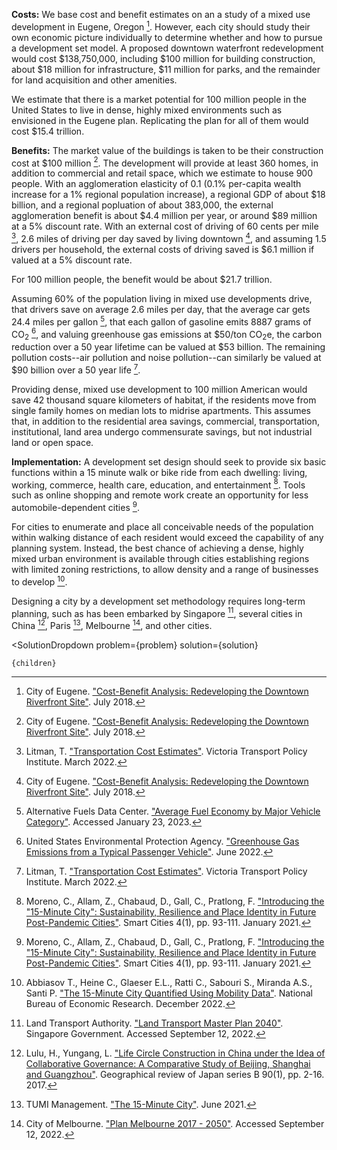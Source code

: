 

<b>Costs:</b> We base cost and benefit estimates on an a study of a mixed use development in Eugene, Oregon [^"1"]. However, each city should study their own economic picture individually to determine whether and how to pursue a development set model. A proposed downtown waterfront redevelopment would cost $138,750,000, including $100 million for building construction, about $18 million for infrastructure, $11 million for parks, and the remainder for land acquisition and other amenities.

We estimate that there is a market potential for 100 million people in the United States to live in dense, highly mixed environments such as envisioned in the Eugene plan. Replicating the plan for all of them would cost $15.4 trillion.

<b>Benefits:</b> The market value of the buildings is taken to be their construction cost at $100 million [^"1"]. The development will provide at least 360 homes, in addition to commercial and retail space, which we estimate to house 900 people. With an agglomeration elasticity of 0.1 (0.1% per-capita wealth increase for a 1% regional population increase), a regional GDP of about $18 billion, and a regional popluation of about 383,000, the external agglomeration benefit is about $4.4 million per year, or around $89 million at a 5% discount rate. With an external cost of driving of 60 cents per mile [^"3"], 2.6 miles of driving per day saved by living downtown [^"1"], and assuming 1.5 drivers per household, the external costs of driving saved is $6.1 million if valued at a 5% discount rate.

For 100 million people, the benefit would be about $21.7 trillion.

Assuming 60% of the population living in mixed use developments drive, that drivers save on average 2.6 miles per day, that the average car gets 24.4 miles per gallon [^"5"], that each gallon of gasoline emits 8887 grams of CO<sub>2</sub> [^"6"], and valuing greenhouse gas emissions at $50/ton CO<sub>2</sub>e, the carbon reduction over a 50 year lifetime can be valued at $53 billion. The remaining pollution costs--air pollution and noise pollution--can similarly be valued at $90 billion over a 50 year life [^"3"].

Providing dense, mixed use development to 100 million American would save 42 thousand square kilometers of habitat, if the residents move from single family homes on median lots to midrise apartments. This assumes that, in addition to the residential area savings, commercial, transportation, institutional, land area undergo commensurate savings, but not industrial land or open space.

<b>Implementation:</b> A development set design should seek to provide six basic functions within a 15 minute walk or bike ride from each dwelling: living, working, commerce, health care, education, and entertainment [^"16"]. Tools such as online shopping and remote work create an opportunity for less automobile-dependent cities [^"16"].

For cities to enumerate and place all conceivable needs of the population within walking distance of each resident would exceed the capability of any planning system. Instead, the best chance of achieving a dense, highly mixed urban environment is available through cities establishing regions with limited zoning restrictions, to allow density and a range of businesses to develop [^"2"].

Designing a city by a development set methodology requires long-term planning, such as has been embarked by Singapore [^"14"], several cities in China [^"15"], Paris [^"27"], Melbourne [^"4"], and other cities.

[^"1"]: City of Eugene. ["Cost-Benefit Analysis: Redeveloping the Downtown Riverfront Site"](https://eugene-or.gov/DocumentCenter/View/41336/Downtown-Riverfront-Cost-Benefit-Analysis-July-3-2018-?bidId=). July 2018.

[^"2"]: Abbiasov T., Heine C., Glaeser E.L., Ratti C., Sabouri S., Miranda A.S., Santi P. ["The 15-Minute City Quantified Using Mobility Data"](https://www.nber.org/papers/w30752). National Bureau of Economic Research. December 2022.

[^"3"]: Litman, T. ["Transportation Cost Estimates"](https://www.vtpi.org/tce.pdf). Victoria Transport Policy Institute. March 2022.

[^"4"]: City of Melbourne. ["Plan Melbourne 2017 - 2050"](https://www.planning.vic.gov.au/policy-and-strategy/planning-for-melbourne/plan-melbourne). Accessed September 12, 2022.

[^"5"]: Alternative Fuels Data Center. ["Average Fuel Economy by Major Vehicle Category"](https://afdc.energy.gov/data/10310). Accessed January 23, 2023.

[^"6"]: United States Environmental Protection Agency. ["Greenhouse Gas Emissions from a Typical Passenger Vehicle"](https://www.epa.gov/greenvehicles/greenhouse-gas-emissions-typical-passenger-vehicle). June 2022.

[^"14"]: Land Transport Authority. ["Land Transport Master Plan 2040"](https://www.lta.gov.sg/content/ltagov/en/who_we_are/our_work/land_transport_master_plan_2040.html). Singapore Government. Accessed September 12, 2022.

[^"15"]: Lulu, H., Yungang, L. ["Life Circle Construction in China under the Idea of Collaborative Governance: A Comparative Study of Beijing, Shanghai and Guangzhou"](https://www.jstage.jst.go.jp/article/geogrevjapanb/90/1/90_900103/_article). Geographical review of Japan series B 90(1), pp. 2-16. 2017.

[^"16"]: Moreno, C., Allam, Z., Chabaud, D., Gall, C., Pratlong, F. ["Introducing the "15-Minute City": Sustainability, Resilience and Place Identity in Future Post-Pandemic Cities"](https://www.mdpi.com/2624-6511/4/1/6/htm). Smart Cities 4(1), pp. 93-111. January 2021.

[^"27"]: TUMI Management. ["The 15-Minute City"](https://www.transformative-mobility.org/assets/publications/TUMI_The-15-Minute-City_2021-07.pdf). June 2021.

  <SolutionDropdown 
    problem={problem} 
    solution={solution}
  >
    {children}
  </SolutionDropdown>